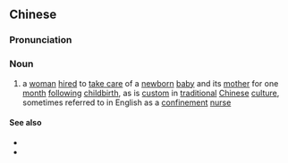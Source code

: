 ==Chinese==
{{zh-forms}}

===Pronunciation===
{{zh-pron
|m=yuèsǎo
|cat=n
}}

===Noun===
{{zh-noun}}

# a [[woman]] [[hired]] to [[take care]] of a [[newborn]] [[baby]] and its [[mother]] for one [[month]] [[following]] [[childbirth]], as is [[custom]] in [[traditional]] [[Chinese]] [[culture]], sometimes referred to in English as a [[confinement]] [[nurse]]

====See also====
* {{zh-l|月子}}
* {{zh-l|坐月子}}